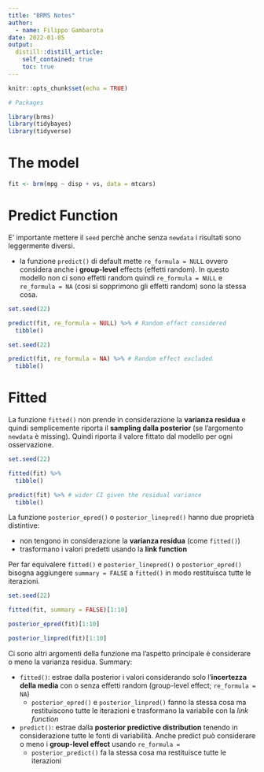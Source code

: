 ```yaml
---
title: "BRMS Notes"
author:
  - name: Filippo Gambarota
date: 2022-01-05
output:
  distill::distill_article:
    self_contained: true
    toc: true
---
```


```r
knitr::opts_chunk$set(echo = TRUE)

# Packages

library(brms)
library(tidybayes)
library(tidyverse)
```

# The model

```r
fit <- brm(mpg ~ disp + vs, data = mtcars)
```

# Predict Function

E' importante mettere il `seed` perchè anche senza `newdata` i risultati sono leggermente diversi.

* la funzione `predict()` di default mette `re_formula = NULL` ovvero considera anche i **group-level** effects (effetti random). In questo modello non ci sono effetti random quindi `re_formula = NULL` e `re_formula = NA` (cosi si sopprimono gli effetti random) sono la stessa cosa. 

```r
set.seed(22)

predict(fit, re_formula = NULL) %>% # Random effect considered
  tibble()

set.seed(22)

predict(fit, re_formula = NA) %>% # Random effect excluded
  tibble()
```

# Fitted

La funzione `fitted()` non prende in considerazione la **varianza residua** e quindi semplicemente riporta il **sampling dalla posterior** (se l'argomento `newdata` è missing). Quindi riporta il valore fittato dal modello per ogni osservazione.

```r
set.seed(22)

fitted(fit) %>% 
  tibble()

predict(fit) %>% # wider CI given the residual variance
  tibble()
```

La funzione `posterior_epred()` o `posterior_linepred()` hanno due proprietà distintive:

* non tengono in considerazione la **varianza residua** (come `fitted()`)
* trasformano i valori predetti usando la **link function**

Per far equivalere `fitted()` e `posterior_linepred()` o `posterior_epred()` bisogna aggiungere `summary = FALSE` a `fitted()` in modo restituisca tutte le iterazioni.

```r
set.seed(22)

fitted(fit, summary = FALSE)[1:10]

posterior_epred(fit)[1:10]

posterior_linpred(fit)[1:10]

```

Ci sono altri argomenti della funzione ma l'aspetto principale è considerare o meno la varianza residua. Summary:

* `fitted()`: estrae dalla posterior i valori considerando solo l'**incertezza della media** con o senza effetti random (group-level effect; `re_formula = NA`)
  * `posterior_epred()` e `posterior_linpred()` fanno la stessa cosa ma restituiscono tutte le iterazioni e trasformano la variabile con la *link function*
* `predict()`: estrae dalla **posterior predictive distribution** tenendo in considerazione tutte le fonti di variabilità. Anche predict può considerare o meno i **group-level effect** usando `re_formula =`
  * `posterior_predict()` fa la stessa cosa ma restituisce tutte le iterazioni

